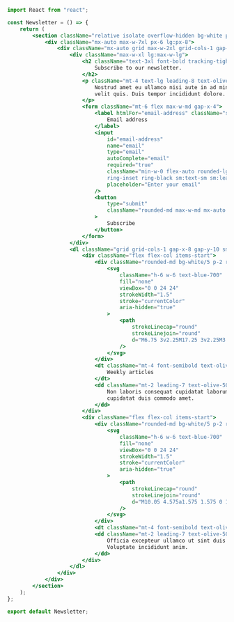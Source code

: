 ```jsx
import React from "react";

const Newsletter = () => {
    return (
        <section className="relative isolate overflow-hidden bg-white py-16 sm:py-24 lg:py-32">
            <div className="mx-auto max-w-7xl px-6 lg:px-8">
                <div className="mx-auto grid max-w-2xl grid-cols-1 gap-x-8 gap-y-16 lg:max-w-none lg:grid-cols-2">
                    <div className="max-w-xl lg:max-w-lg">
                        <h2 className="text-3xl font-bold tracking-tight text-olive-900 sm:text-4xl">
                            Subscribe to our newsletter.
                        </h2>
                        <p className="mt-4 text-lg leading-8 text-olive-500">
                            Nostrud amet eu ullamco nisi aute in ad minim nostrud adipisicing
                            velit quis. Duis tempor incididunt dolore.
                        </p>
                        <form className="mt-6 flex max-w-md gap-x-4">
                            <label htmlFor="email-address" className="sr-only">
                                Email address
                            </label>
                            <input
                                id="email-address"
                                name="email"
                                type="email"
                                autoComplete="email"
                                required="true"
                                className="min-w-0 flex-auto rounded-lg border-0 bg-white px-3.5 py-2 text-black shadow-sm ring-1 
                                ring-inset ring-black sm:text-sm sm:leading-6"
                                placeholder="Enter your email"
                            />
                            <button
                                type="submit"
                                className="rounded-md max-w-md mx-auto font-semibold px-3.5 tracking-wide py-2.5 bg-black text-sm text-white shadow-sm"
                            >
                                Subscribe
                            </button>
                        </form>
                    </div>
                    <dl className="grid grid-cols-1 gap-x-8 gap-y-10 sm:grid-cols-2 lg:pt-2">
                        <div className="flex flex-col items-start">
                            <div className="rounded-md bg-white/5 p-2 ring-1 ring-white/10">
                                <svg
                                    className="h-6 w-6 text-blue-700"
                                    fill="none"
                                    viewBox="0 0 24 24"
                                    strokeWidth="1.5"
                                    stroke="currentColor"
                                    aria-hidden="true"
                                >
                                    <path
                                        strokeLinecap="round"
                                        strokeLinejoin="round"
                                        d="M6.75 3v2.25M17.25 3v2.25M3 18.75V7.5a2.25 2.25 0 012.25-2.25h13.5A2.25 2.25 0 0121 7.5v11.25m-18 0A2.25 2.25 0 005.25 21h13.5A2.25 2.25 0 0021 18.75m-18 0v-7.5A2.25 2.25 0 015.25 9h13.5A2.25 2.25 0 0121 11.25v7.5m-9-6h.008v.008H12v-.008zM12 15h.008v.008H12V15zm0 2.25h.008v.008H12v-.008zM9.75 15h.008v.008H9.75V15zm0 2.25h.008v.008H9.75v-.008zM7.5 15h.008v.008H7.5V15zm0 2.25h.008v.008H7.5v-.008zm6.75-4.5h.008v.008h-.008v-.008zm0 2.25h.008v.008h-.008V15zm0 2.25h.008v.008h-.008v-.008zm2.25-4.5h.008v.008H16.5v-.008zm0 2.25h.008v.008H16.5V15z"
                                    />
                                </svg>
                            </div>
                            <dt className="mt-4 font-semibold text-olive-800">
                                Weekly articles
                            </dt>
                            <dd className="mt-2 leading-7 text-olive-500">
                                Non laboris consequat cupidatat laborum magna. Eiusmod non irure
                                cupidatat duis commodo amet.
                            </dd>
                        </div>
                        <div className="flex flex-col items-start">
                            <div className="rounded-md bg-white/5 p-2 ring-1 ring-white/10">
                                <svg
                                    className="h-6 w-6 text-blue-700"
                                    fill="none"
                                    viewBox="0 0 24 24"
                                    strokeWidth="1.5"
                                    stroke="currentColor"
                                    aria-hidden="true"
                                >
                                    <path
                                        strokeLinecap="round"
                                        strokeLinejoin="round"
                                        d="M10.05 4.575a1.575 1.575 0 10-3.15 0v3m3.15-3v-1.5a1.575 1.575 0 013.15 0v1.5m-3.15 0l.075 5.925m3.075.75V4.575m0 0a1.575 1.575 0 013.15 0V15M6.9 7.575a1.575 1.575 0 10-3.15 0v8.175a6.75 6.75 0 006.75 6.75h2.018a5.25 5.25 0 003.712-1.538l1.732-1.732a5.25 5.25 0 001.538-3.712l.003-2.024a.668.668 0 01.198-.471 1.575 1.575 0 10-2.228-2.228 3.818 3.818 0 00-1.12 2.687M6.9 7.575V12m6.27 4.318A4.49 4.49 0 0116.35 15m.002 0h-.002"
                                    />
                                </svg>
                            </div>
                            <dt className="mt-4 font-semibold text-olive-800">No spam</dt>
                            <dd className="mt-2 leading-7 text-olive-500">
                                Officia excepteur ullamco ut sint duis proident non adipisicing.
                                Voluptate incididunt anim.
                            </dd>
                        </div>
                    </dl>
                </div>
            </div>
        </section>
    );
};

export default Newsletter;
```